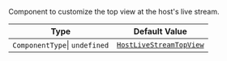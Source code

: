 Component to customize the top view at the host's live stream.

| Type                          | Default Value                                                                                                                                                                     |
| ----------------------------- | --------------------------------------------------------------------------------------------------------------------------------------------------------------------------------- |
| `ComponentType`\| `undefined` | [`HostLiveStreamTopView`](https://github.com/GetStream/stream-video-js/blob/main/packages/react-native-sdk/src/components/Livestream/LivestreamTopView/HostLivestreamTopView.tsx) |
